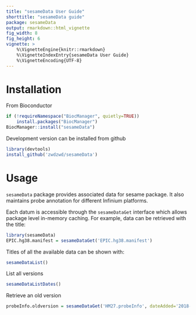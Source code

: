 ```yaml
---
title: "sesameData User Guide"
shorttitle: "sesameData guide"
package: sesameData
output: rmarkdown::html_vignette
fig_width: 8
fig_height: 6
vignette: >
    %\VignetteEngine{knitr::rmarkdown}
    %\VignetteIndexEntry{sesameData User Guide}
    %\VignetteEncoding{UTF-8}
---
```


# Installation

From Bioconductor
```r
if (!requireNamespace("BiocManager", quietly=TRUE))
    install.packages("BiocManager")
BiocManager::install("sesameData")
```

Development version can be installed from github
```r
library(devtools)
install_github('zwdzwd/sesameData')
```

# Usage

`sesameData` package provides associated data for sesame package. It also 
maintains probe annotation for different Infinium platforms.

Each datum is accessible through the `sesameDataGet` interface which allows
package level in-memory caching. For example, data can be retrieved with the
title: 
```r
library(sesameData)
EPIC.hg38.manifest = sesameDataGet('EPIC.hg38.manifest')
```

Titles of all the available data can be shown with:
```r
sesameDataList()
```
List all versions
```r
sesameDataListDates()
```

Retrieve an old version
```r
probeInfo.oldversion = sesameDataGet('HM27.probeInfo', dateAdded='2018-05-02')
```
